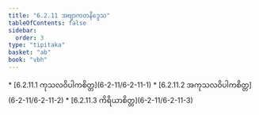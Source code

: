 ```yaml
---
title: "6.2.11 အဗျာကတနိဒ္ဒေသ"
tableOfContents: false
sidebar:
  order: 3
type: "tipitaka"
basket: "ab"
book: "vbh"
---
```



<DynamicBreadcrumb />



<TableOfContents book="vbh" section="6.2.11">
* [6.2.11.1 ကုသလဝိပါကစိတ္တ](6-2-11/6-2-11-1)
* [6.2.11.2 အကုသလဝိပါကစိတ္တ](6-2-11/6-2-11-2)
* [6.2.11.3 ကိရိယာစိတ္တ](6-2-11/6-2-11-3)
</TableOfContents>